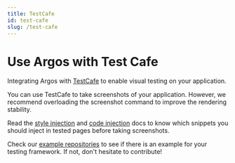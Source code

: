 ```yaml
---
title: TestCafe
id: test-cafe
slug: /test-cafe
---
```


# Use Argos with Test Cafe

Integrating Argos with [TestCafe](https://testcafe.io/) to enable visual testing on your application.

You can use TestCafe to take screenshots of your application. However, we recommend overloading the screenshot command to improve the rendering stability.

Read the [style injection](/style-injection) and [code injection](/code-injection) docs to know which snippets you should inject in tested pages before taking screenshots.

Check our [example repositories](https://github.com/argos-ci/argos/tree/main/examples) to see if there is an example for your testing framework. If not, don't hesitate to contribute!
